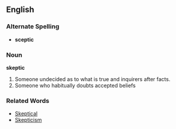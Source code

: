 ==English==
===Alternate Spelling===
*'''sceptic'''
===Noun===
'''skeptic'''
#Someone undecided as to what is true and inquirers after facts.
#Someone who habitually doubts accepted beliefs
===Related Words===
*[[Skeptical]]
*[[Skepticism]]